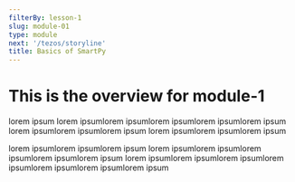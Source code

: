 ```yaml
---
filterBy: lesson-1
slug: module-01
type: module
next: '/tezos/storyline'
title: Basics of SmartPy
---
```

# This is the overview for module-1
lorem ipsum lorem ipsumlorem ipsumlorem ipsumlorem ipsumlorem ipsum
lorem ipsumlorem ipsumlorem ipsum
lorem ipsumlorem ipsumlorem ipsum


lorem ipsumlorem ipsumlorem ipsum
lorem ipsumlorem ipsumlorem ipsumlorem ipsumlorem ipsum
lorem ipsumlorem ipsumlorem ipsumlorem ipsumlorem ipsumlorem ipsumlorem ipsum